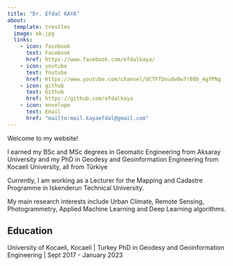 ---
title: "Dr. Efdal KAYA"
about:
  template: trestles
  image: ek.jpg
  links:
    - icon: facebook
      text: Facebook
      href: https://www.facebook.com/efdalkaya/
    - icon: youtube
      text: Youtube
      href: https://www.youtube.com/channel/UCTFfDnudw9w7r80b_4gfPNg
    - icon: github
      text: Github
      href: https://github.com/efdalkaya
    - icon: envelope
      text: Email
      href: "mailto:mail.kayaefdal@gmail.com" 
---

Welcome to my website!

I earned my BSc and MSc degrees in Geomatic Engineering from Aksaray University and my PhD in Geodesy and Geoinformation Engineering from Kocaeli University, all from Türkiye

Currently, I am working as a Lecturer for the Mapping and Cadastre Programme in Iskenderun Technical University.

My main research interests include Urban Climate, Remote Sensing, Photogrammetry, Applied Machine Learning and Deep Learning algorithms.

## Education

University of Kocaeli, Kocaeli | Turkey
PhD in Geodesy and Geoinformation Engineering | Sept 2017 - January 2023
